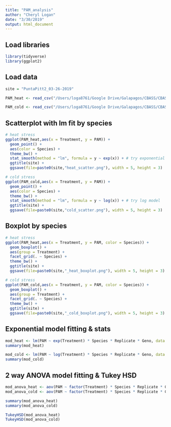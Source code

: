 ```yaml
---
title: "PAM_analysis"
author: "Cheryl Logan"
date: "3/30/2019"
output: html_document
---
```


## Load libraries
```r
library(tidyverse)
library(ggplot2)
```

## Load data
```r
site = "PuntaPitt2_03-26-2019"

PAM_heat <- read_csv("/Users/loga8761/Google Drive/Galapagos/CBASS/CBASS_PuntaPitt2_March2019/2019_03_26_heat_PuntaPitt_foranalysis.csv")

PAM_cold <- read_csv("/Users/loga8761/Google Drive/Galapagos/CBASS/CBASS_PuntaPitt2_March2019/2019_03_27_cold_PuntaPitt_foranalysis.csv")
```

## Scatterplot with lm fit by species
```r
# heat stress
ggplot(PAM_heat,aes(x = Treatment, y = PAM)) +
  geom_point() +
  aes(color = Species) +
  theme_bw() +
  stat_smooth(method = "lm", formula = y ~ exp(x)) + # try exponential model
  ggtitle(site) +
  ggsave(file=paste0(site,"heat_scatter.png"), width = 5, height = 3)

# cold stress
ggplot(PAM_cold,aes(x = Treatment, y = PAM)) +
  geom_point() +
  aes(color = Species) +
  theme_bw() +
  stat_smooth(method = "lm", formula = y ~ log(x)) + # try log model
  ggtitle(site) +
  ggsave(file=paste0(site,"cold_scatter.png"), width = 5, height = 3)
```


## Boxplot by species
```r
# heat stress
ggplot(PAM_heat,aes(x = Treatment, y = PAM, color = Species)) +
  geom_boxplot() +
  aes(group = Treatment) +
  facet_grid(. ~ Species) +
  theme_bw() +
  ggtitle(site) +
  ggsave(file=paste0(site,"_heat_boxplot.png"), width = 5, height = 3)

# cold stress
ggplot(PAM_cold,aes(x = Treatment, y = PAM, color = Species)) +
  geom_boxplot() +
  aes(group = Treatment) +
  facet_grid(. ~ Species) +
  theme_bw() +
  ggtitle(site) +
  ggsave(file=paste0(site,"_cold_boxplot.png"), width = 5, height = 3)

```

## Exponential model fitting & stats
```r
mod_heat <- lm(PAM ~ exp(Treatment) * Species * Replicate * Geno, data = PAM_heat)
summary(mod_heat)

mod_cold <- lm(PAM ~ log(Treatment) * Species * Replicate * Geno, data = PAM_cold)
summary(mod_cold)
```
## 2 way ANOVA model fitting & Tukey HSD
```r
mod_anova_heat <- aov(PAM ~ factor(Treatment) * Species * Replicate * Geno, data = PAM_heat)
mod_anova_cold <- aov(PAM ~ factor(Treatment) * Species * Replicate * Geno, data = PAM_cold)

summary(mod_anova_heat)
summary(mod_anova_cold)

TukeyHSD(mod_anova_heat)
TukeyHSD(mod_anova_cold)
```
